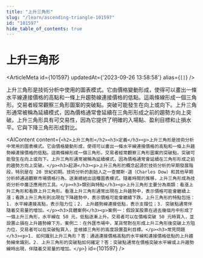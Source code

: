 ```yaml
---
title: "上升三角形"
slug: "/learn/ascending-triangle-101597"
id: "101597"
hide_table_of_contents: true
---
```



# 上升三角形

<ArticleMeta id={101597} updatedAt={'2023-09-26 13:58:58'} alias={`[]`} />
<div className='border-solid border-b border-t-0 my-4 border-[var(--ifm-color-gray-300)]' />

上升三角形是技術分析中使用的圖表模式。它由價格變動形成，使得可以畫出一條水平線連接價格的高點和一條上升趨勢線連接價格的低點。這兩條線形成一個三角形。交易者經常觀察三角形圖案的突破點。突破可能發生在向上或向下。上升三角形通常被稱為延續模式，因為價格通常會延續在三角形形成之前的趨勢方向上突破。上升三角形具有可交易性，因為它提供了明確的入場點、盈利目標和止損水平。它與下降三角形形成對比。

<AIContent content={`<h2>上升三角形</h2><h3>定義</h3><p>上升三角形是技術分析中常用的圖表模式。它由價格變動形成，使得可以畫出一條水平線連接價格的高點和一條上升趨勢線連接價格的低點。這兩條線形成一個三角形。交易者經常觀察三角形圖案的突破點，突破可能發生在向上或向下。上升三角形通常被稱為延續模式，因為價格通常會延續在三角形形成之前的趨勢方向上突破。</p><h3>起源</h3><p>上升三角形的概念起源於技術分析的早期發展階段，特別是在 20 世紀初期。技術分析的創始人之一查爾斯·道（Charles Dow）和其他早期分析師通過觀察市場價格行為，逐漸總結出這種圖表模式。隨着時間的推移，上升三角形成為技術分析中廣泛應用的工具。</p><h3>類別與特點</h3><p>上升三角形主要分為兩類：看漲上升三角形和看跌上升三角形。看漲上升三角形通常出現在上升趨勢中，表示價格可能會繼續上漲；看跌上升三角形則出現在下降趨勢中，表示價格可能會繼續下跌。上升三角形的特點包括：1. 水平線連接高點，表示阻力位；2. 上升趨勢線連接低點，表示支撐位；3. 突破點通常伴隨着交易量的增加。</p><h3>具體案例</h3><p>案例一：假設某股票在過去幾個月中形成了一個上升三角形，水平線在 50 元，低點逐漸上升。交易者可以在價格突破 50 元時買入，並設置止損在上升趨勢線下方。案例二：在外匯市場中，某貨幣對在形成上升三角形後突破上方阻力位，交易者可以在突破點買入，並根據三角形的高度設置盈利目標。</p><h3>常見問題</h3><p>1. 如何識別上升三角形？答：通過連接價格高點的水平線和連接價格低點的上升趨勢線來識別。2. 上升三角形的突破點如何確定？答：突破點通常在價格突破水平線或上升趨勢線時出現，伴隨着交易量的增加。</p>`} id={101597} />

